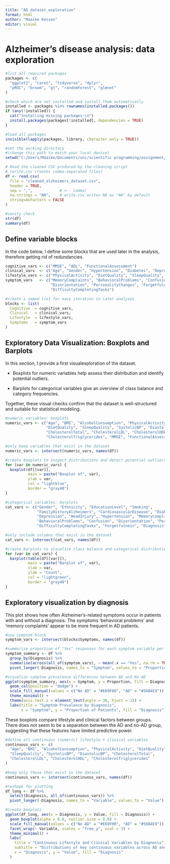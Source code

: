```yaml
---
title: "AD_dataset_exploration"
format: html
author: "Maaike Kessen"
editor: visual
---
```


# Alzheimer’s disease analysis: data exploration

```r
#list all required packages
packages <- c(
  "ggplot2", "caret", "tidyverse", "dplyr",
  "pROC", "broom", "gt", "randomForest", "glmnet"
)

#check which are not installed and install them automatically
installed <- packages %in% rownames(installed.packages())
if (any(!installed)) {
  cat("Installing missing packages:\n")
  install.packages(packages[!installed], dependencies = TRUE)
}

#load all packages
invisible(lapply(packages, library, character.only = TRUE))
```

```r
#set the working directory
#(change this path to match your local device)
setwd("C:/Users/Maaike/Documents/uni/scientific programming/assignment/ScientificProgrammingAssignment")

# Read the cleaned CSV produced by the cleaning script
# (write.csv creates comma-separated files)
df <- read.csv(
  file = "cleaned_alzheimers_dataset.csv",
  header = TRUE,
  sep = ",",            # <-- comma!
  na.strings = "NA",    # write.csv writes NA as "NA" by default
  stringsAsFactors = FALSE
)

#sanity check
str(df)
summary(df)
```

## Define variable blocks

In the code below, I define some blocks that are used later in the analysis, therefore getting rid of redundancies.

```r
cognitive_vars <- c("MMSE", "ADL", "FunctionalAssessment")
clinical_vars  <- c("Age", "Gender", "Hypertension", "Diabetes", "Depression")
lifestyle_vars <- c("PhysicalActivity", "DietQuality", "SleepQuality", "AlcoholConsumption")
symptom_vars   <- c("MemoryComplaints", "BehavioralProblems", "Confusion",
                    "Disorientation", "PersonalityChanges", "Forgetfulness",
                    "DifficultyCompletingTasks")

#create a named list for easy iteration in later analyses
blocks <- list(
  Cognitive  = cognitive_vars,
  Clinical   = clinical_vars,
  Lifestyle  = lifestyle_vars,
  Symptoms   = symptom_vars
)
```

## Exploratory Data Visualization: Boxplots and Barplots

In this section, I provide a first visualexploration of the dataset.

-   Boxplots for numeric variables help assess their distribution and identify potential outliers.

-   Barplots for categorical variables give an overview of class balance and category frequencies.

Together, these visual checks confirm that the dataset is well-structured and suitable for statistical modeling.

```r
#numeric variables: boxplots 
numeric_vars <- c("Age", "BMI", "AlcoholConsumption", "PhysicalActivity",
                  "DietQuality", "SleepQuality", "SystolicBP", "DiastolicBP",
                  "CholesterolTotal", "CholesterolLDL", "CholesterolHDL",
                  "CholesterolTriglycerides", "MMSE", "FunctionalAssessment", "ADL")

#only keep variables that exist in the dataset
numeric_vars <- intersect(numeric_vars, names(df))

#create boxplots to inspect distributions and detect potential outliers
for (var in numeric_vars) {
  boxplot(df[[var]],
          main = paste("Boxplot of", var),
          ylab = var,
          col = "lightblue",
          border = "gray40")
}

#categorical variables: barplots 
cat_vars <- c("Gender", "Ethnicity", "EducationLevel", "Smoking",
              "FamilyHistoryAlzheimers", "CardiovascularDisease", "Diabetes",
              "Depression", "HeadInjury", "Hypertension", "MemoryComplaints",
              "BehavioralProblems", "Confusion", "Disorientation", "PersonalityChanges",
              "DifficultyCompletingTasks", "Forgetfulness", "Diagnosis")

#only include columns that exist in the dataset
cat_vars <- intersect(cat_vars, names(df))

#create barplots to visualize class balance and categorical distributions
for (var in cat_vars) {
  barplot(table(df[[var]]),
          main = paste("Barplot of", var),
          xlab = var,
          ylab = "Count",
          col = "lightgreen",
          border = "gray40")
}
```

## Exploratory visualization by diagnosis

This plot shows how often Alzheimer's-related symptoms occur in patients with and without a diagnosis. The symptoms 'behavioral problems' and 'memory complaints' appear to be more frequent in AD patients.

```r
#use symptom block
symptom_vars <- intersect(blocks$Symptoms, names(df))

#summarize proportion of "Yes" responses for each symptom variable per diagnosis group
symptom_summary <- df %>%
  group_by(Diagnosis) %>%
  summarise(across(all_of(symptom_vars), ~ mean(.x == "Yes", na.rm = TRUE))) %>%
  pivot_longer(-Diagnosis, names_to = "Symptom", values_to = "Proportion")

#visualize symptom prevalence differences between AD and No AD
ggplot(symptom_summary, aes(x = Symptom, y = Proportion, fill = Diagnosis)) +
  geom_col(position = "dodge") +
  scale_fill_manual(values = c("No AD" = "#E69F00", "AD" = "#56B4E9")) +
  theme_minimal() +
  theme(axis.text.x = element_text(angle = 30, hjust = 1)) +
  labs(title = "Symptom Prevalence by Diagnosis",
       x = "Symptom", y = "Proportion of Patients", fill = "Diagnosis")
```

These boxplots compare lifestyle and clinical factors between groups. There does not seem to be a separation between the AD and no-AD group, suggesting that these features have limited predictive power.

```r
#define all continuous (numeric) lifestyle + clinical variables
continuous_vars <- c(
  "Age", "BMI", "AlcoholConsumption", "PhysicalActivity", "DietQuality",
  "SleepQuality", "SystolicBP", "DiastolicBP", "CholesterolTotal",
  "CholesterolLDL", "CholesterolHDL", "CholesterolTriglycerides"
)

#keep only those that exist in the dataset
continuous_vars <- intersect(continuous_vars, names(df))

#reshape for plotting
df_long <- df %>%
  select(Diagnosis, all_of(continuous_vars)) %>%
  pivot_longer(-Diagnosis, names_to = "Variable", values_to = "Value")

#create boxplots
ggplot(df_long, aes(x = Diagnosis, y = Value, fill = Diagnosis)) +
  geom_boxplot(alpha = 0.6, outlier.size = 0.8) +
  scale_fill_manual(values = c("No AD" = "#E69F00", "AD" = "#56B4E9")) +
  facet_wrap(~ Variable, scales = "free_y", ncol = 3) +
  theme_minimal() +
  labs(
    title = "Continuous Lifestyle and Clinical Variables by Diagnosis",
    subtitle = "Distributions of key continuous variables across AD and No AD groups",
    x = "Diagnosis", y = "Value", fill = "Diagnosis"
  )
```
